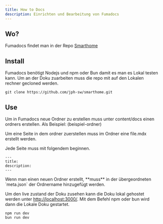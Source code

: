 ```yaml
---
title: How to Docs
description: Einrichten und Bearbeitung von Fumadocs
---
```


## Wo?

Fumadocs findet man in der Repo [Smarthome](https://github.com/jph-sw/smarthome)

## Install

Fumadocs benötigt Nodejs und npm oder Bun damit es man es Lokal testen kann.
Um an der Doku zuarbeiten muss die repo mit auf den Lokalen rechner gecloned werden.

```
git clone https://github.com/jph-sw/smarthome.git
```

## Use

Um in Fumadocs neue Ordner zu erstellen muss unter content/docs einen ordners erstellen.
Als Beispiel: (beispiel-ordner)

Um eine Seite in dem ordner zuerstellen muss im Ordner eine file.mdx erstellt werden.

Jede Seite muss mit folgendem beginnen.

```
---
title:
description:
---
```

<Callout title="Wichtig">
  Wenn man einen neuen Ordner erstellt, **muss** in der übergeordneten
  `meta.json` der Ordnername hinzugefügt werden.
</Callout>

Um den live zustand der Doku zusehen kann die Doku lokal gehostet werden unter [http://localhost:3000/](http://localhost:3000).
Mit dem Befehl npm oder bun wird dann die Lokale Doku gestartet.

```
npm run dev
bun run dev
```
